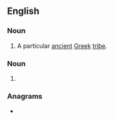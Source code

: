 ==English==

===Noun===
{{head|en|proper noun|g=p|plural only}}

# A particular [[ancient]] [[Greek]] [[tribe]].

===Noun===
{{head|en|noun form}}

# {{plural of|en|Dorian}}

===Anagrams===
* {{anagrams|en|a=adinors|Ardoins|donairs|inroads|ordains|ranoids|sad-iron|sadiron|sardoin}}

{{cln|en|pluralia tantum}}